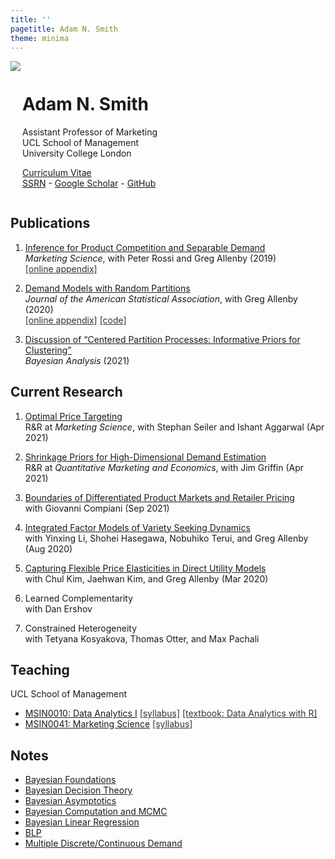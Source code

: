 ```yaml
---
title: ''
pagetitle: Adam N. Smith
theme: minima
---
```


<!-- <img align="left" src="files/adam-smith.jpg"  -->
<!-- style="width:60%; max-width:40rem;   -->
<!-- padding-right:2.5%; padding-top:5%; padding-bottom:1%"> -->

<img align="left" src="files/adam-smith.jpg">

<div align="left" style="display: inline-block; padding-top:2.5%">
<h1>Adam N. Smith</h1>
Assistant Professor of Marketing\
UCL School of Management\
University College London\

[Curriculum Vitae](files/smith-cv.pdf)\
[SSRN](https://papers.ssrn.com/sol3/cf_dev/AbsByAuth.cfm?per_id=2615768) - [Google Scholar](https://scholar.google.com/citations?user=V48pzb0AAAAJ&hl=en) - [GitHub](https://github.com/adam-n-smith)
</div>

<div style="clear: both;"></div>

<div body width=10% style="clear: both;"></div>

<h2> Publications </h2>

1. [Inference for Product Competition and Separable Demand](files/research/separabledemand.pdf)\
*Marketing Science*, with Peter Rossi and Greg Allenby (2019)\
<a 
href="files/research/separabledemand_appendix.pdf" 
style="color:rgb(51,51,51);">[online appendix]</a>

2. [Demand Models with Random Partitions](files/research/dmrp.pdf)\
*Journal of the American Statistical Association*, with Greg Allenby (2020)\
<a 
href="files/research/dmrp_appendix.pdf" 
style="color:rgb(51,51,51);">[online appendix]</a>
<a 
href="https://github.com/adam-n-smith/demand-models-random-partitions" 
style="color:rgb(51,51,51);">[code]</a>

3. [Discussion of "Centered Partition Processes: Informative Priors for Clustering"](files/research/cp_discussion.pdf)\
*Bayesian Analysis* (2021)\

<h2> Current Research </h2>

1. [Optimal Price Targeting](https://papers.ssrn.com/sol3/papers.cfm?abstract_id=3822459)\
R&R at *Marketing Science*, with Stephan Seiler and Ishant Aggarwal (Apr 2021)\

2. [Shrinkage Priors for High-Dimensional Demand Estimation](https://papers.ssrn.com/sol3/papers.cfm?abstract_id=3833417)\
R&R at *Quantitative Marketing and Economics*, with Jim Griffin (Apr 2021)

3. [Boundaries of Differentiated Product Markets and Retailer Pricing](https://papers.ssrn.com/sol3/papers.cfm?abstract_id=3916922)\
with Giovanni Compiani (Sep 2021)

4. [Integrated Factor Models of Variety Seeking Dynamics](files/research/preference_dynamics.pdf) \
with Yinxing Li, Shohei Hasegawa, Nobuhiko Terui, and Greg Allenby (Aug 2020)

5. [Capturing Flexible Price Elasticities in Direct Utility Models](https://papers.ssrn.com/sol3/papers.cfm?abstract_id=3539001)\
with Chul Kim, Jaehwan Kim, and Greg Allenby (Mar 2020)

6. Learned Complementarity\
with Dan Ershov

7. Constrained Heterogeneity\
with Tetyana Kosyakova, Thomas Otter, and Max Pachali

<h2> Teaching </h2>

UCL School of Management

* [MSIN0010: Data Analytics I](https://www.ucl.ac.uk/module-catalogue/modules/data-analytics-i-statistics-and-data-mining/MSIN0010) 
<!-- [[syllabus]](files/teaching/MSIN0010-syllabus.pdf)  -->
<!-- [[textbook: Data Analytics with R]](https://adam-n-smith.github.io/MSIN0010/) -->
<a 
href="files/teaching/MSIN0010-syllabus.pdf" 
style="color:rgb(51,51,51);">[syllabus]</a>
<a 
href="https://adam-n-smith.github.io/MSIN0010/" 
style="color:rgb(51,51,51);">[textbook: Data Analytics with R]</a>
* [MSIN0041: Marketing Science](https://www.ucl.ac.uk/module-catalogue/modules/marketing-science/MSIN0041) 
<!-- [[syllabus]](files/teaching/MSIN0041-syllabus.pdf) -->
<a 
href="files/teaching/MSIN0041-syllabus.pdf" 
style="color:rgb(51,51,51);">[syllabus]</a>

<h2> Notes </h2>

* [Bayesian Foundations](files/notes/bayes-foundations.pdf)
* [Bayesian Decision Theory](files/notes/bayes-decision-theory.pdf)
* [Bayesian Asymptotics](files/notes/bayes-asymptotics.pdf)
* [Bayesian Computation and MCMC](files/notes/bayes-mcmc.pdf)
* [Bayesian Linear Regression](files/notes/bayes-regression.pdf)
* [BLP](files/notes/blp.pdf)
* [Multiple Discrete/Continuous Demand](files/notes/mdc-simulation.pdf)

<br>
